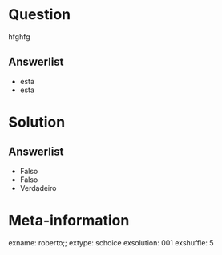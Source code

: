```r

```

Question
========
hfghfg

Answerlist
----------
* esta
* esta


Solution
========


Answerlist
----------
* Falso
* Falso
* Verdadeiro


Meta-information
================
exname: roberto;;
extype: schoice
exsolution: 001
exshuffle: 5

